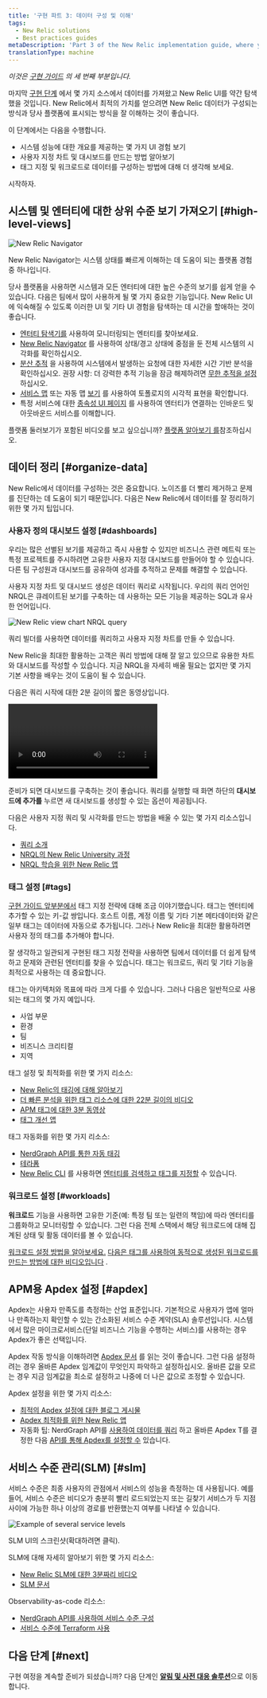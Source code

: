 ```yaml
---
title: '구현 파트 3: 데이터 구성 및 이해'
tags:
  - New Relic solutions
  - Best practices guides
metaDescription: 'Part 3 of the New Relic implementation guide, where you become acquainted with the New Relic UI and organize your data.'
translationType: machine
---
```





_이것은 [구현 가이드](/docs/new-relic-solutions/get-started/implementation-guide-intro) 의 세 번째 부분입니다._

마지막 [구현 단계](/docs/new-relic-solutions/get-started/implementation-guide-instrument) 에서 몇 가지 소스에서 데이터를 가져왔고 New Relic UI를 약간 탐색했을 것입니다. New Relic에서 최적의 가치를 얻으려면 New Relic 데이터가 구성되는 방식과 당사 플랫폼에 표시되는 방식을 잘 이해하는 것이 좋습니다.

이 단계에서는 다음을 수행합니다.

* 시스템 성능에 대한 개요를 제공하는 몇 가지 UI 경험 보기
* 사용자 지정 차트 및 대시보드를 만드는 방법 알아보기
* 태그 지정 및 워크로드로 데이터를 구성하는 방법에 대해 더 생각해 보세요.

시작하자.

## 시스템 및 엔터티에 대한 상위 수준 보기 가져오기 [#high-level-views]

<img
  title="New Relic Navigator"
  alt="New Relic Navigator"
  src={alertsNrnavigator}
/>

<figcaption>
  New Relic Navigator는 시스템 상태를 빠르게 이해하는 데 도움이 되는 플랫폼 경험 중 하나입니다.
</figcaption>

당사 플랫폼을 사용하면 시스템과 모든 엔터티에 대한 높은 수준의 보기를 쉽게 얻을 수 있습니다. 다음은 팀에서 많이 사용하게 될 몇 가지 중요한 기능입니다. New Relic UI에 익숙해질 수 있도록 이러한 UI 및 기타 UI 경험을 탐색하는 데 시간을 할애하는 것이 좋습니다.

* [엔터티 탐색기를](/docs/new-relic-solutions/new-relic-one/core-concepts/new-relic-explorer-view-performance-across-apps-services-hosts#find) 사용하여 모니터링되는 엔터티를 찾아보세요.
* [New Relic Navigator](/docs/new-relic-solutions/new-relic-one/core-concepts/new-relic-explorer-view-performance-across-apps-services-hosts/#view-navigator) 를 사용하여 상태/경고 상태에 중점을 둔 전체 시스템의 시각화를 확인하십시오.
* [분산 추적](/docs/distributed-tracing/ui-data/understand-use-distributed-tracing-ui) 을 사용하여 시스템에서 발생하는 요청에 대한 자세한 시간 기반 분석을 확인하십시오. 권장 사항: 더 강력한 추적 기능을 잠금 해제하려면 [무한 추적을 설정](/docs/distributed-tracing/infinite-tracing/introduction-infinite-tracing) 하십시오.
* [서비스 맵](/docs/understand-dependencies/understand-system-dependencies/service-maps/introduction-service-maps) 또는 자동 맵 [보기](/docs/new-relic-one/use-new-relic-one/ui-data/automaps) 를 사용하여 토폴로지의 시각적 표현을 확인합니다.
* 특정 서비스에 대한 [종속성 UI 페이지](/docs/new-relic-one/use-new-relic-one/ui-data/explore-downstream-dependencies-new-relic-one) 를 사용하여 엔터티가 연결하는 인바운드 및 아웃바운드 서비스를 이해합니다.

플랫폼 둘러보기가 포함된 비디오를 보고 싶으십니까? [플랫폼 알아보기 를](/docs/new-relic-solutions/new-relic-one/introduction-new-relic-platform)참조하십시오.

## 데이터 정리 [#organize-data]

New Relic에서 데이터를 구성하는 것은 중요합니다. 노이즈를 더 빨리 제거하고 문제를 진단하는 데 도움이 되기 때문입니다. 다음은 New Relic에서 데이터를 잘 정리하기 위한 몇 가지 팁입니다.

### 사용자 정의 대시보드 설정 [#dashboards]

우리는 많은 선별된 보기를 제공하고 <InlinePopover type="dashboards"/>즉시 사용할 수 있지만 비즈니스 관련 메트릭 또는 특정 프로젝트를 주시하려면 고유한 사용자 지정 대시보드를 만들어야 할 수 있습니다. 다른 팀 구성원과 대시보드를 공유하여 성과를 추적하고 문제를 해결할 수 있습니다.

사용자 지정 차트 및 대시보드 생성은 데이터 쿼리로 시작됩니다. 우리의 쿼리 언어인 NRQL은 큐레이트된 보기를 구축하는 데 사용하는 모든 기능을 제공하는 SQL과 유사한 언어입니다.

<img
  title="new-relic-view-chart-nrql-query.png"
  alt="New Relic view chart NRQL query"
  src={alertsNewRelicViewChartNrqlQuery}
/>

<figcaption>
  쿼리 빌더를 사용하면 데이터를 쿼리하고 사용자 지정 차트를 만들 수 있습니다.
</figcaption>

New Relic을 최대한 활용하는 고객은 쿼리 방법에 대해 잘 알고 있으므로 유용한 차트와 대시보드를 작성할 수 있습니다. 지금 NRQL을 자세히 배울 필요는 없지만 몇 가지 기본 사항을 배우는 것이 도움이 될 수 있습니다.

다음은 쿼리 시작에 대한 2분 길이의 짧은 동영상입니다.

<Video
  id="4awnx2n1FRc"
  type="youtube"
/>

준비가 되면 대시보드를 구축하는 것이 좋습니다. 쿼리를 실행할 때 화면 하단의 **대시보드에 추가를** 누르면 새 대시보드를 생성할 수 있는 옵션이 제공됩니다.

다음은 사용자 지정 쿼리 및 시각화를 만드는 방법을 배울 수 있는 몇 가지 리소스입니다.

* [쿼리 소개](/docs/query-your-data/explore-query-data/get-started/introduction-querying-new-relic-data)
* [NRQL의 New Relic University 과정](https://learn.newrelic.com/writing-nrql-queries)
* [NRQL 학습을 위한 New Relic 앱](https://opensource.newrelic.com/projects/newrelic/nr1-learn-nrql)

### 태그 설정 [#tags]

[구현 가이드 앞부분에서](/docs/new-relic-solutions/get-started/implementation-guide-planning-setup#data-organization) 태그 지정 전략에 대해 조금 이야기했습니다. 태그는 엔터티에 추가할 수 있는 키-값 쌍입니다. 호스트 이름, 계정 이름 및 기타 기본 메타데이터와 같은 일부 태그는 데이터에 자동으로 추가됩니다. 그러나 New Relic을 최대한 활용하려면 사용자 정의 태그를 추가해야 합니다.

잘 생각하고 일관되게 구현된 태그 지정 전략을 사용하면 팀에서 데이터를 더 쉽게 탐색하고 문제와 관련된 엔터티를 찾을 수 있습니다. 태그는 워크로드, 쿼리 및 기타 기능을 최적으로 사용하는 데 중요합니다.

태그는 아키텍처와 목표에 따라 크게 다를 수 있습니다. 그러나 다음은 일반적으로 사용되는 태그의 몇 가지 예입니다.

* 사업 부문
* 환경
* 팀
* 비즈니스 크리티컬
* 지역

태그 설정 및 최적화를 위한 몇 가지 리소스:

* [New Relic의 태깅에 대해 알아보기](/docs/new-relic-solutions/new-relic-one/core-concepts/use-tags-help-organize-find-your-data)
* [더 빠른 분석을 위한 태그 리소스에 대한 22분 길이의 비디오](https://www.youtube.com/watch?v=ytpBFviAJ0Y)
* [APM 태그에 대한 3분 동영상](https://www.youtube.com/watch?v=JImDdncerko)
* [태그 개선 앱](https://github.com/newrelic/nr1-tag-improver)

태그 자동화를 위한 몇 가지 리소스:

* [NerdGraph API를 통한 자동 태깅](/docs/apis/nerdgraph/examples/nerdgraph-tagging-api-tutorial)
* [테라폼](https://registry.terraform.io/providers/newrelic/newrelic/latest/docs/resources/entity_tags)
* [New Relic CLI](https://developer.newrelic.com/automate-workflows/get-started-new-relic-cli) 를 사용하면 [엔터티를 검색하고 태그를 지정할](https://developer.newrelic.com/automate-workflows/5-mins-tag-resources) 수 있습니다.

### 워크로드 설정 [#workloads]

**워크로드** 기능을 사용하면 고유한 기준(예: 특정 팀 또는 일련의 책임)에 따라 엔터티를 그룹화하고 모니터링할 수 있습니다. 그런 다음 전체 스택에서 해당 워크로드에 대해 집계된 상태 및 활동 데이터를 볼 수 있습니다.

[워크로드 설정 방법을 알아보세요.](/docs/new-relic-solutions/new-relic-one/workloads/workloads-isolate-resolve-incidents-faster) [다음은 태그를 사용하여 동적으로 생성된 워크로드를 만드는 방법에 대한 비디오입니다](https://www.youtube.com/watch?v=nXCH_3XjGkQ) .

## APM용 Apdex 설정 [#apdex]

Apdex는 사용자 만족도를 측정하는 산업 표준입니다. 기본적으로 사용자가 앱에 얼마나 만족하는지 확인할 수 있는 간소화된 서비스 수준 계약(SLA) 솔루션입니다. 시스템에서 많은 마이크로서비스(단일 비즈니스 기능을 수행하는 서비스)를 사용하는 경우 Apdex가 좋은 선택입니다.

Apdex 작동 방식을 이해하려면 [Apdex 문서](/docs/apm/new-relic-apm/apdex/apdex-measure-user-satisfaction) 를 읽는 것이 좋습니다. 그런 다음 설정하려는 경우 올바른 Apdex 임계값이 무엇인지 파악하고 설정하십시오. 올바른 값을 모르는 경우 지금 임계값을 최소로 설정하고 나중에 더 나은 값으로 조정할 수 있습니다.

Apdex 설정을 위한 몇 가지 리소스:

* [최적의 Apdex 설정에 대한 블로그 게시물](https://newrelic.com/blog/best-practices/how-to-choose-apdex-t)
* [Apdex 최적화를 위한 New Relic 앱](https://opensource.newrelic.com/projects/newrelic/nr1-apdex-optimizer)
* 자동화 팁: NerdGraph API를 [사용하여 데이터를 쿼리](/docs/apis/nerdgraph/examples/nerdgraph-nrql-tutorial) 하고 올바른 Apdex T를 결정한 다음 [API를 통해 Apdex를 설정할 수](/docs/apis/nerdgraph/examples/apm-config-nerdgraph) 있습니다.

## 서비스 수준 관리(SLM) [#slm]

서비스 수준은 최종 사용자의 관점에서 서비스의 성능을 측정하는 데 사용됩니다. 예를 들어, 서비스 수준은 비디오가 충분히 빨리 로드되었는지 또는 길찾기 서비스가 두 지점 사이에 가능한 하나 이상의 경로를 반환했는지 여부를 나타낼 수 있습니다.

<img
  title="Example of several service levels.png"
  alt="Example of several service levels"
  src={alertsServiceLevelsIntro}
/>

<figcaption>
  SLM UI의 스크린샷(확대하려면 클릭).
</figcaption>

SLM에 대해 자세히 알아보기 위한 몇 가지 리소스:

* [New Relic SLM에 대한 3분짜리 비디오](https://www.youtube.com/watch?v=tIwAjmUmbwc)
* [SLM 문서](/docs/service-level-management/intro-slm)

Observability-as-code 리소스:

* [NerdGraph API를 사용하여 서비스 수준 구성](/docs/apis/nerdgraph/examples/nerdgraph-slm)
* [서비스 수준에 Terraform 사용](https://registry.terraform.io/providers/newrelic/newrelic/latest/docs/resources/service_level)

## 다음 단계 [#next]

구현 여정을 계속할 준비가 되셨습니까? 다음 단계인 [**알림 및 사전 대응 솔루션**](/docs/new-relic-solutions/get-started/implementation-guide-alerting-proactive-solutions/)으로 이동합니다.